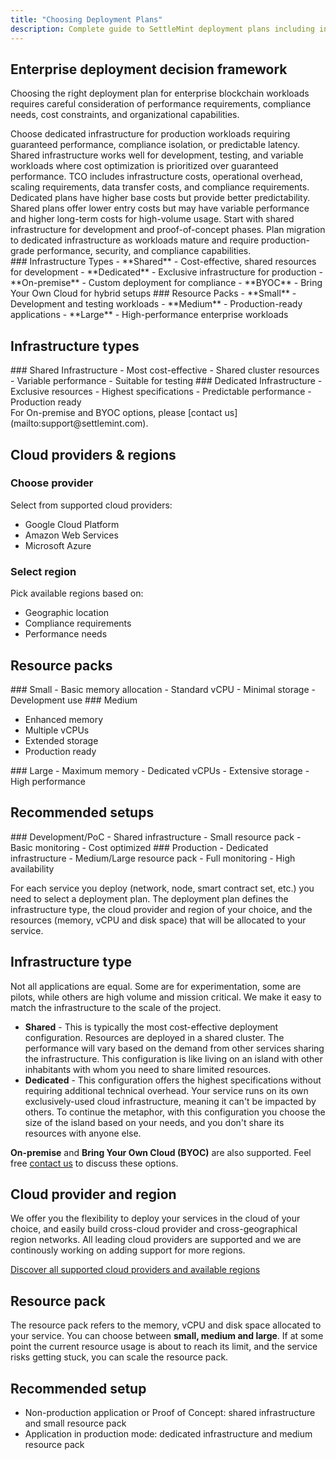 ```yaml
---
title: "Choosing Deployment Plans"
description: Complete guide to SettleMint deployment plans including infrastructure types, resource sizing, cost optimization, and enterprise decision framework
---
```



## Enterprise deployment decision framework

Choosing the right deployment plan for enterprise blockchain workloads requires careful consideration of performance requirements, compliance needs, cost constraints, and organizational capabilities.

<Accordions>
  <Accordion title="How do I determine if my workload needs dedicated vs shared infrastructure?">
    Choose dedicated infrastructure for production workloads requiring guaranteed performance, compliance isolation, or predictable latency. Shared infrastructure works well for development, testing, and variable workloads where cost optimization is prioritized over guaranteed performance.
  </Accordion>
  
  <Accordion title="What factors affect total cost of ownership for different deployment plans?">
    TCO includes infrastructure costs, operational overhead, scaling requirements, data transfer costs, and compliance requirements. Dedicated plans have higher base costs but provide better predictability. Shared plans offer lower entry costs but may have variable performance and higher long-term costs for high-volume usage.
  </Accordion>
  
  <Accordion title="How do I plan for scaling from development to production workloads?">
    Start with shared infrastructure for development and proof-of-concept phases. Plan migration to dedicated infrastructure as workloads mature and require production-grade performance, security, and compliance capabilities.
  </Accordion>
</Accordions>

<div className="grid grid-cols-1 md:grid-cols-2 gap-6 mb-8">
  <Card>
    ### Infrastructure Types
    - **Shared** - Cost-effective, shared resources for development
    - **Dedicated** - Exclusive infrastructure for production
    - **On-premise** - Custom deployment for compliance
    - **BYOC** - Bring Your Own Cloud for hybrid setups
  </Card>

  <Card>
    ### Resource Packs
    - **Small** - Development and testing workloads
    - **Medium** - Production-ready applications
    - **Large** - High-performance enterprise workloads
  </Card>
</div>

## Infrastructure types

<div className="grid grid-cols-1 md:grid-cols-2 gap-6 mb-8">
  <Card>
    ### Shared Infrastructure
    - Most cost-effective
    - Shared cluster resources
    - Variable performance
    - Suitable for testing
  </Card>

  <Card>
    ### Dedicated Infrastructure
    - Exclusive resources
    - Highest specifications
    - Predictable performance
    - Production ready
  </Card>
</div>

<Callout type="info">
  For On-premise and BYOC options, please [contact
  us](mailto:support@settlemint.com).
</Callout>

## Cloud providers & regions

### Choose provider

Select from supported cloud providers:

- Google Cloud Platform
- Amazon Web Services
- Microsoft Azure

### Select region

Pick available regions based on:

- Geographic location
- Compliance requirements
- Performance needs

## Resource packs

<div className="grid grid-cols-1 md:grid-cols-3 gap-6 mb-8">
  <Card>
    ### Small
    - Basic memory allocation
    - Standard vCPU
    - Minimal storage
    - Development use
  </Card>

<Card>
  ### Medium

  * Enhanced memory
  * Multiple vCPUs
  * Extended storage
  * Production ready
</Card>

  <Card>
    ### Large
    - Maximum memory
    - Dedicated vCPUs
    - Extensive storage
    - High performance
  </Card>
</div>

## Recommended setups

<div className="grid grid-cols-1 md:grid-cols-2 gap-6 mb-8">
  <Card>
    ### Development/PoC
    - Shared infrastructure
    - Small resource pack
    - Basic monitoring
    - Cost optimized
  </Card>

  <Card>
    ### Production
    - Dedicated infrastructure
    - Medium/Large resource pack
    - Full monitoring
    - High availability
  </Card>
</div>

For each service you deploy (network, node, smart contract set, etc.) you need
to select a deployment plan. The deployment plan defines the infrastructure
type, the cloud provider and region of your choice, and the resources (memory,
vCPU and disk space) that will be allocated to your service.

## Infrastructure type

Not all applications are equal. Some are for experimentation, some are pilots,
while others are high volume and mission critical. We make it easy to match the
infrastructure to the scale of the project.

- **Shared** - This is typically the most cost-effective deployment
  configuration. Resources are deployed in a shared cluster. The performance
  will vary based on the demand from other services sharing the infrastructure.
  This configuration is like living on an island with other inhabitants with
  whom you need to share limited resources.
- **Dedicated** - This configuration offers the highest specifications without
  requiring additional technical overhead. Your service runs on its own
  exclusively-used cloud infrastructure, meaning it can't be impacted by others.
  To continue the metaphor, with this configuration you choose the size of the
  island based on your needs, and you don't share its resources with anyone
  else.

**On-premise** and **Bring Your Own Cloud (BYOC)** are also supported. Feel free
[contact us](mailto:support@settlemint.com) to discuss these options.

## Cloud provider and region

We offer you the flexibility to deploy your services in the cloud of your
choice, and easily build cross-cloud provider and cross-geographical region
networks. All leading cloud providers are supported and we are continously
working on adding support for more regions.

[Discover all supported cloud providers and available regions](/launching-the-platform/managed-cloud-saas/supported-cloud-providers)

## Resource pack

The resource pack refers to the memory, vCPU and disk space allocated to your
service. You can choose between **small, medium and large**. If at some point
the current resource usage is about to reach its limit, and the service risks
getting stuck, you can scale the resource pack.

## Recommended setup

- Non-production application or Proof of Concept: shared infrastructure and
  small resource pack
- Application in production mode: dedicated infrastructure and medium resource
  pack
